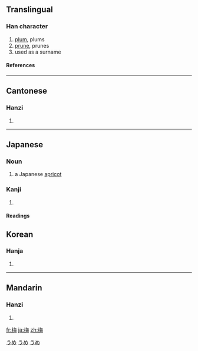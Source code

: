 {{see|楳}}

==Translingual==
===Han character===
{{Han char|rn=75|rad=木|as=07|sn=11|four=4895<sub>7</sub>|canj=木人田卜 (DOWY)|ids=⿰[[木]][[毎]]}}
# [[plum]], plums
# [[prune]], prunes
# used as a surname
====References====
{{Han ref|kx=0528.080|dkj=14795|dj=0916.230|hdz=21215.130|uh=6885|ud=26757|bh=B1F6|bd=45558}}

----

==Cantonese==
===Hanzi===
{{yue-hanzi|jyut=|y=mui4}}
# {{defn|Cantonese}}

----
==Japanese==
===Noun===
[[Category:1000_Japanese_basic_words|うめ]]
{{ja-noun|k|hira=うめ|rom=ume}}

# a Japanese [[apricot]]
[[Category:ja:Fruits|うめ]]
[[Category:ja:Trees|うめ]]
===Kanji===
{{ja-kanji|grade=4|rs=木07}}
# {{defn|Japanese}}
====Readings====
{{ja-readings|on=[[ばい]] (bai)|kun=[[うめ]] (ume)}}

==Korean==
===Hanja===
{{ko-hanja|hangeul=[[매]]|eumhun=|rv=mae|mr=mae|y=may}}
# {{defn|Korean}}

----
==Mandarin==
===Hanzi===
{{cmn-hanzi|pin=[[méi]] (mei2)|wg=mei<sup>2</sup>}}
# {{defn|Mandarin}}

[[fr:梅]]
[[ja:梅]]
[[zh:梅]]